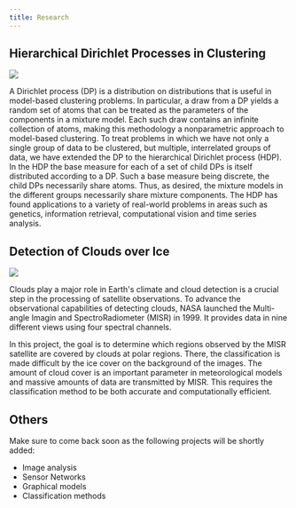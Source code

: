 ```yaml
---
title: Research
---
```


## Hierarchical Dirichlet Processes in Clustering

![](images/jordan_project_picture.gif)

A Dirichlet process (DP) is a distribution on distributions that is
useful in model-based clustering problems. In particular, a draw from a
DP yields a random set of atoms that can be treated as the parameters of
the components in a mixture model. Each such draw contains an infinite
collection of atoms, making this methodology a nonparametric approach to
model-based clustering. To treat problems in which we have not only a
single group of data to be clustered, but multiple, interrelated groups
of data, we have extended the DP to the hierarchical Dirichlet process
(HDP). In the HDP the base measure for each of a set of child DPs is
itself distributed according to a DP. Such a base measure being
discrete, the child DPs necessarily share atoms. Thus, as desired, the
mixture models in the different groups necessarily share mixture
components. The HDP has found applications to a variety of real-world
problems in areas such as genetics, information retrieval, computational
vision and time series analysis.

## Detection of Clouds over Ice

![](images/yu_project_picture.jpg)

Clouds play a major role in Earth\'s climate and cloud detection is a
crucial step in the processing of satellite observations. To advance the
observational capabilities of detecting clouds, NASA launched the
Multi-angle Imagin and SpectroRadiometer (MISR) in 1999. It provides
data in nine different views using four spectral channels.

In this project, the goal is to determine which regions observed by the
MISR satellite are covered by clouds at polar regions. There, the
classification is made difficult by the ice cover on the background of
the images. The amount of cloud cover is an important parameter in
meteorological models and massive amounts of data are transmitted by
MISR. This requires the classification method to be both accurate and
computationally efficient.

## Others

Make sure to come back soon as the following projects will be shortly
added:

 - Image analysis
 - Sensor Networks
 - Graphical models
 - Classification methods
